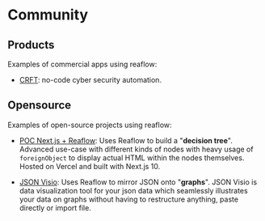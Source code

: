 
<Meta title="Docs/Community" />

# Community

## Products
Examples of commercial apps using reaflow:

- [CRFT](https://crft.app): no-code cyber security automation.

## Opensource
Examples of open-source projects using reaflow:

- [POC Next.js + Reaflow](https://github.com/Vadorequest/poc-nextjs-reaflow): Uses
Reaflow to build a "**decision tree**". Advanced use-case with different kinds
of nodes with heavy usage of `foreignObject` to display actual HTML within the nodes themselves.
Hosted on Vercel and built with Next.js 10.

- [JSON Visio](https://github.com/AykutSarac/jsonvisio.com): Uses
Reaflow to mirror JSON onto "**graphs**". JSON Visio is data visualization tool for your json data which seamlessly illustrates your data on graphs without having to restructure anything, paste directly or import file.
